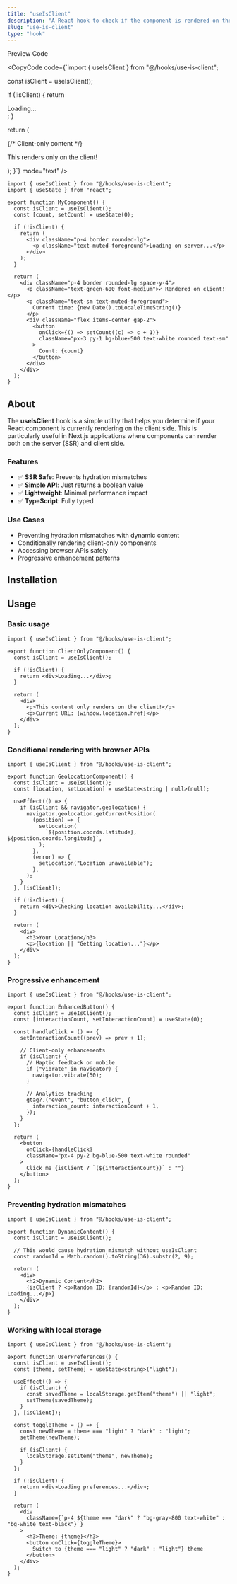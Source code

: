 ```yaml
---
title: "useIsClient"
description: "A React hook to check if the component is rendered on the client side, useful for SSR/hydration scenarios."
slug: "use-is-client"
type: "hook"
---
```


<Tabs defaultValue="preview">

<div className="flex items-center justify-between border-b dark:border-neutral-800/60 border-neutral-300/50 pr-3">

<TabsList>
  <TabsTrigger value="preview">Preview</TabsTrigger>
  <TabsTrigger value="code">Code</TabsTrigger>
</TabsList>

<CopyCode 
	code={`import { useIsClient } from "@/hooks/use-is-client";

  const isClient = useIsClient();

if (!isClient) {
return <div>Loading...</div>;
}

return (
<div>
{/* Client-only content */}
<p>This renders only on the client!</p>
</div>
);
}`}
mode="text"
/>

</div>

<TabsContent value="preview">

<ComponentView className="h-[300px] flex items-center justify-center">

<UseIsClientExamples />

</ComponentView>

</TabsContent>

<TabsContent value="code">

<CodeBlock className="h-[300px]" contentClassName="h-full">

```tsx
import { useIsClient } from "@/hooks/use-is-client";
import { useState } from "react";

export function MyComponent() {
  const isClient = useIsClient();
  const [count, setCount] = useState(0);

  if (!isClient) {
    return (
      <div className="p-4 border rounded-lg">
        <p className="text-muted-foreground">Loading on server...</p>
      </div>
    );
  }

  return (
    <div className="p-4 border rounded-lg space-y-4">
      <p className="text-green-600 font-medium">✓ Rendered on client!</p>
      <p className="text-sm text-muted-foreground">
        Current time: {new Date().toLocaleTimeString()}
      </p>
      <div className="flex items-center gap-2">
        <button
          onClick={() => setCount((c) => c + 1)}
          className="px-3 py-1 bg-blue-500 text-white rounded text-sm"
        >
          Count: {count}
        </button>
      </div>
    </div>
  );
}
```

</CodeBlock>

</TabsContent>

</Tabs>

## About

The **useIsClient** hook is a simple utility that helps you determine if your React component is currently rendering on the client side. This is particularly useful in Next.js applications where components can render both on the server (SSR) and client side.

### Features

- ✅ **SSR Safe**: Prevents hydration mismatches
- ✅ **Simple API**: Just returns a boolean value
- ✅ **Lightweight**: Minimal performance impact
- ✅ **TypeScript**: Fully typed

### Use Cases

- Preventing hydration mismatches with dynamic content
- Conditionally rendering client-only components
- Accessing browser APIs safely
- Progressive enhancement patterns

## Installation

<CommandBlock
  npmCommand="npx shadcn@latest add https://ui.nowts.app/r/use-is-client.json"
  pnpmCommand="pnpm dlx shadcn@latest add https://ui.nowts.app/r/use-is-client.json"
  yarnCommand="npx shadcn@latest add https://ui.nowts.app/r/use-is-client.json"
  bunCommand="bunx --bun shadcn@latest add https://ui.nowts.app/r/use-is-client.json"
/>

## Usage

### Basic usage

<CodeBlock contentClassName="h-fit">

```tsx
import { useIsClient } from "@/hooks/use-is-client";

export function ClientOnlyComponent() {
  const isClient = useIsClient();

  if (!isClient) {
    return <div>Loading...</div>;
  }

  return (
    <div>
      <p>This content only renders on the client!</p>
      <p>Current URL: {window.location.href}</p>
    </div>
  );
}
```

</CodeBlock>

### Conditional rendering with browser APIs

<CodeBlock contentClassName="h-fit">

```tsx
import { useIsClient } from "@/hooks/use-is-client";

export function GeolocationComponent() {
  const isClient = useIsClient();
  const [location, setLocation] = useState<string | null>(null);

  useEffect(() => {
    if (isClient && navigator.geolocation) {
      navigator.geolocation.getCurrentPosition(
        (position) => {
          setLocation(
            `${position.coords.latitude}, ${position.coords.longitude}`,
          );
        },
        (error) => {
          setLocation("Location unavailable");
        },
      );
    }
  }, [isClient]);

  if (!isClient) {
    return <div>Checking location availability...</div>;
  }

  return (
    <div>
      <h3>Your Location</h3>
      <p>{location || "Getting location..."}</p>
    </div>
  );
}
```

</CodeBlock>

### Progressive enhancement

<CodeBlock contentClassName="h-fit">

```tsx
import { useIsClient } from "@/hooks/use-is-client";

export function EnhancedButton() {
  const isClient = useIsClient();
  const [interactionCount, setInteractionCount] = useState(0);

  const handleClick = () => {
    setInteractionCount((prev) => prev + 1);

    // Client-only enhancements
    if (isClient) {
      // Haptic feedback on mobile
      if ("vibrate" in navigator) {
        navigator.vibrate(50);
      }

      // Analytics tracking
      gtag?.("event", "button_click", {
        interaction_count: interactionCount + 1,
      });
    }
  };

  return (
    <button
      onClick={handleClick}
      className="px-4 py-2 bg-blue-500 text-white rounded"
    >
      Click me {isClient ? `(${interactionCount})` : ""}
    </button>
  );
}
```

</CodeBlock>

### Preventing hydration mismatches

<CodeBlock contentClassName="h-fit">

```tsx
import { useIsClient } from "@/hooks/use-is-client";

export function DynamicContent() {
  const isClient = useIsClient();

  // This would cause hydration mismatch without useIsClient
  const randomId = Math.random().toString(36).substr(2, 9);

  return (
    <div>
      <h2>Dynamic Content</h2>
      {isClient ? <p>Random ID: {randomId}</p> : <p>Random ID: Loading...</p>}
    </div>
  );
}
```

</CodeBlock>

### Working with local storage

<CodeBlock contentClassName="h-fit">

```tsx
import { useIsClient } from "@/hooks/use-is-client";

export function UserPreferences() {
  const isClient = useIsClient();
  const [theme, setTheme] = useState<string>("light");

  useEffect(() => {
    if (isClient) {
      const savedTheme = localStorage.getItem("theme") || "light";
      setTheme(savedTheme);
    }
  }, [isClient]);

  const toggleTheme = () => {
    const newTheme = theme === "light" ? "dark" : "light";
    setTheme(newTheme);

    if (isClient) {
      localStorage.setItem("theme", newTheme);
    }
  };

  if (!isClient) {
    return <div>Loading preferences...</div>;
  }

  return (
    <div
      className={`p-4 ${theme === "dark" ? "bg-gray-800 text-white" : "bg-white text-black"}`}
    >
      <h3>Theme: {theme}</h3>
      <button onClick={toggleTheme}>
        Switch to {theme === "light" ? "dark" : "light"} theme
      </button>
    </div>
  );
}
```

</CodeBlock>
